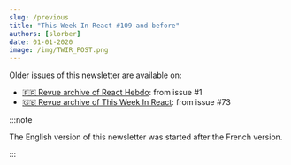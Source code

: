 ```yaml
---
slug: /previous
title: "This Week In React #109 and before"
authors: [slorber]
date: 01-01-2020
image: /img/TWIR_POST.png
---
```


Older issues of this newsletter are available on:

- [🇫🇷 Revue archive of React Hebdo](https://thisweekinreact.com/fr/archive): from issue #1
- [🇬🇧 Revue archive of This Week In React](https://thisweekinreact.com/archive): from issue #73

:::note

The English version of this newsletter was started after the French version.

:::
